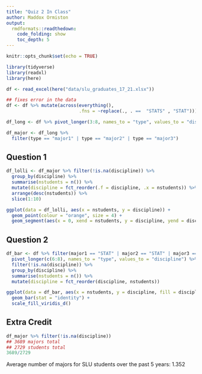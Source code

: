 ```yaml
---
title: "Quiz 2 In Class"
author: Maddox Ormiston
output: 
  rmdformats::readthedown:
    code_folding: show
    toc_depth: 5
---
```


```r
knitr::opts_chunk$set(echo = TRUE)
```

```r
library(tidyverse)
library(readxl)
library(here)

df <- read_excel(here("data/slu_graduates_17_21.xlsx"))

## fixes error in the data
df <- df %>% mutate(across(everything(),
                           .fns = ~replace(., . ==  "STATS" , "STAT")))

df_long <- df %>% pivot_longer(3:8, names_to = "type", values_to = "discipline")

df_major <- df_long %>% 
  filter(type == "major1" | type == "major2" | type == "major3")
```

## Question 1

```r
df_lolli <- df_major %>% filter(!is.na(discipline)) %>% 
  group_by(discipline) %>% 
  summarise(nstudents = n()) %>% 
  mutate(discipline = fct_reorder(.f = discipline, .x = nstudents)) %>% 
  arrange(desc(nstudents)) %>% 
  slice(1:10)

ggplot(data = df_lolli, aes(x = nstudents, y = discipline)) + 
  geom_point(colour = "orange", size = 4) + 
  geom_segment(aes(x = 0, xend = nstudents, y = discipline, yend = discipline), colour = "grey")
```

## Question 2

```r
df_bar <- df %>% filter(major1 == "STAT" | major2 == "STAT" | major3 == "STAT") %>% 
  pivot_longer(c(6:8), names_to = "type", values_to = "discipline") %>% 
  filter(!is.na(discipline)) %>% 
  group_by(discipline) %>% 
  summarise(nstudents = n()) %>% 
  mutate(discipline = fct_reorder(discipline, nstudents))

ggplot(data = df_bar, aes(x = nstudents, y = discipline, fill = discipline)) + 
  geom_bar(stat = "identity") + 
  scale_fill_viridis_d()
```

## Extra Credit

```r
df_major %>% filter(!is.na(discipline))
## 3689 majors total
## 2729 students total
3689/2729
```

Average number of majors for SLU students over the past 5 years: 1.352